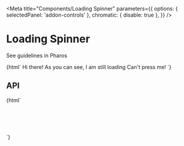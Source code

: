 

<Meta
  title="Components/Loading Spinner"
  parameters={{
    options: { selectedPanel: 'addon-controls' },
    chromatic: { disable: true },
  }}
/>

# Loading Spinner

<pharos-link href="https://www.jstor.org/pharos/components/loading-spinner" target="_blank">See guidelines in Pharos</pharos-link>

<Canvas withToolbar>
  <Story name="Base">{html`
    <pharos-loading-spinner></pharos-loading-spinner>
    <pharos-heading level="1" preset="5"
      >Hi there! As you can see, I am still loading</pharos-heading
    >
    <pharos-button @click="${() => action('Click')('Clicked')}">Can't press me!</pharos-button>
  `}</Story>
</Canvas>

## API

<ArgsTable of="pharos-loading-spinner" />

<Canvas withToolbar>
  <Story name="Scoped">{html`
    <div style="height: 5rem; width: 5rem; border: 1px solid black; position: relative;">
      <pharos-loading-spinner></pharos-loading-spinner>
    </div>
  `}</Story>
</Canvas>
